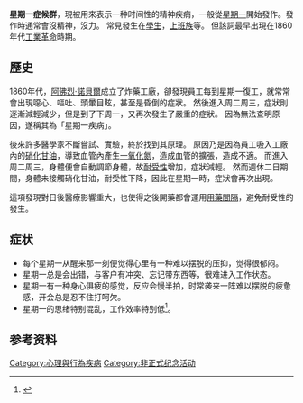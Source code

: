 {{NoteTA
|1=zh-cn:综合征;zh-hk:綜合症;zh-tw:症候群;
}}
{{多個問題|
{{dead end|time=2015-05-02T06:31:45+00:00}}
{{Notability Unreferenced |time=2015-04-03T12:34:23+00:00}}
}}
'''星期一症候群'''，現被用來表示一种时间性的精神疾病，一般從[[星期一|星期一]]開始發作。發作時通常會沒精神，沒力。
常見發生在[[学生|學生]]，[[上班族|上班族]]等。
但該詞最早出現在1860年代[[第一次工业革命|工業革命]]時期。
<br />

==歷史==

1860年代，[[阿佛烈·諾貝爾|阿佛烈·諾貝爾]]成立了炸藥工廠，卻發現員工每到星期一復工，就常常會出現噁心、嘔吐、頭暈目眩，甚至是昏倒的症狀。
然後進入周二周三，症狀則逐漸減輕減少，但是到了下周一，又再次發生了嚴重的症狀。
因為無法查明原因，遂稱其為「星期一疾病」。

後來許多醫學家不斷嘗試、實驗，終於找到其原理。
原因乃是因為員工吸入工廠內的[[硝酸甘油|硝化甘油]]，導致血管內產生[[一氧化氮|一氧化氮]]，造成血管的擴張，造成不適。
而進入周二周三，身體便會自動調節身體，故[[藥物耐受性|耐受性]]增加，症狀減輕。
然而週休二日期間，身體未接觸硝化甘油，耐受性下降，因此在星期一時，症狀會再次出現。

這項發現對日後醫療影響重大，也使得之後開藥都會運用[[用藥間隔|用藥間隔]]，避免耐受性的發生。

== 症状 ==
* 每个星期一从醒来那一刻便觉得心里有一种难以摆脱的压抑，觉得很郁闷。
* 星期一总是会出错，与客户有冲突、忘记带东西等，很难进入工作状态。
* 星期一有一种身心俱疲的感觉，反应会慢半拍，时常袭来一阵难以摆脱的疲惫感，开会总是忍不住打呵欠。 
* 星期一的思绪特别混乱，工作效率特别低<ref>{{cite news |title=打不破的魔咒 星期一症候群 |url=http://paper.wenweipo.com/2012/04/12/FB1204120001.htm |date=2015-04-03 |accessdate=2015-04-03 |archive-date=2016-05-31 |archive-url=https://web.archive.org/web/20160531122538/http://paper.wenweipo.com/2012/04/12/FB1204120001.htm |dead-url=no }}</ref>。

==参考资料==
{{Reflist}}

[[Category:心理與行為疾病|Category:心理與行為疾病]]
[[Category:非正式纪念活动|Category:非正式纪念活动]]